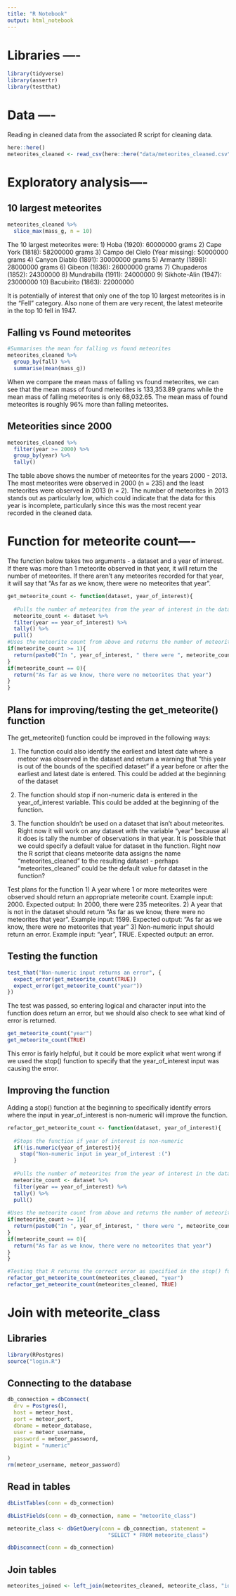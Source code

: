 ```yaml
---
title: "R Notebook"
output: html_notebook
---
```


# Libraries ----

```r
library(tidyverse)
library(assertr)
library(testthat)
```


# Data ----

Reading in cleaned data from the associated R script for cleaning data.


```r
here::here()
meteorites_cleaned <- read_csv(here::here("data/meteorites_cleaned.csv"))
```

# Exploratory analysis----

## 10 largest meteorites

```r
meteorites_cleaned %>% 
  slice_max(mass_g, n = 10)
```
The 10 largest meteorites were:
1) Hoba (1920): 60000000 grams
2) Cape York (1818): 58200000 grams
3) Campo del Cielo (Year missing): 50000000 grams
4) Canyon Diablo (1891): 30000000 grams
5) Armanty (1898): 28000000 grams
6) Gibeon (1836): 26000000 grams
7) Chupaderos (1852): 24300000
8) Mundrabilla (1911): 24000000
9) Sikhote-Alin (1947): 23000000
10) Bacubirito  (1863): 22000000

It is potentially of interest that only one of the top 10 largest meteorites is
in the "Fell" category. Also none of them are very recent, the latest meteorite
in the top 10 fell in 1947.

## Falling vs Found meteorites

```r
#Summarises the mean for falling vs found meteorites
meteorites_cleaned %>% 
  group_by(fall) %>% 
  summarise(mean(mass_g))
```

When we compare the mean mass of falling vs found meteorites, we can see that
the mean mass of found meteorites is 133,353.89 grams while the mean mass of 
falling meteorites is only 68,032.65. The mean mass of found meteorites is
roughly 96% more than falling meteorites.

## Meteorities since 2000

```r
meteorites_cleaned %>% 
  filter(year >= 2000) %>% 
  group_by(year) %>% 
  tally()
```

The table above shows the number of meteorites for the years 2000 - 2013.
The most meteorites were observed in 2000 (n = 235) and the least meteorites
were observed in 2013 (n = 2). The number of meteorites in 2013 stands out as
particularly low, which could indicate that the data for this year is incomplete, particularly since this was the most recent year recorded in the cleaned data.

# Function for meteorite count----

The function below takes two arguments - a dataset and a year of interest. If there was more than 1 meteorite observed in that year, it will return the number of meteorites. If there aren't any meteorites recorded for that year, it will say that "As far as we know, there were no meteorites that year".

```r
get_meteorite_count <- function(dataset, year_of_interest){
 
  #Pulls the number of meteorites from the year of interest in the dataset
  meteorite_count <- dataset %>% 
  filter(year == year_of_interest) %>% 
  tally() %>% 
  pull()
#Uses the meteorite count from above and returns the number of meteorites if there was at least one counted in that year
if(meteorite_count >= 1){
  return(paste0("In ", year_of_interest, " there were ", meteorite_count, " meteorites"))
}
if(meteorite_count == 0){
  return("As far as we know, there were no meteorites that year")
}
}
```



## Plans for improving/testing the get_meteorite() function

The get_meteorite() function could be improved in the following ways:

1) The function could also identify the earliest and latest date where a meteor was observed in the dataset and return a warning that "this year is out of the bounds of the specified dataset" if a year before or after the earliest and latest date is entered. This could be added at the beginning of the dataset

2) The function should stop if non-numeric data is entered in the year_of_interest variable. This could be added at the beginning of the function.

3) The function shouldn't be used on a dataset that isn't about meteorites. Right now it will work on any dataset with the variable "year" because all it does is tally the number of observations in that year. It is possible that we could specify a default value for dataset in the function. Right now the R script that cleans meteorite data assigns the name "meteorites_cleaned" to the resulting dataset - perhaps "meteorites_cleaned" could be the default value for dataset in the function?

Test plans for the function
1) A year where 1 or more meteorites were observed should return an appropriate meteorite count. Example input: 2000. Expected output: In 2000, there were 235 meteorites.
2) A year that is not in the dataset should return "As far as we know, there were no meteorites that year". Example input: 1599. Expected output: "As far as we know, there were no meteorites that year"
3) Non-numeric input should return an error. Example input: "year", TRUE. Expected output: an error.

## Testing the function

```r

test_that("Non-numeric input returns an error", {
  expect_error(get_meteorite_count(TRUE))
  expect_error(get_meteorite_count("year"))
})

```
The test was passed, so entering logical and character input into the function does return an error, but we should also check to see what kind of error is returned.

```r
get_meteorite_count("year")
get_meteorite_count(TRUE)
```
This error is fairly helpful, but it could be more explicit what went wrong if we used the stop() function to specify that the year_of_interest input was causing the error.

## Improving the function

Adding a stop() function at the beginning to specifically identify errors where the input in year_of_interest is non-numeric will improve the function.

```r

refactor_get_meteorite_count <- function(dataset, year_of_interest){
 
  #Stops the function if year of interest is non-numeric
  if(!is.numeric(year_of_interest)){
    stop("Non-numeric input in year_of_interest :(")
  }
  
  #Pulls the number of meteorites from the year of interest in the dataset
  meteorite_count <- dataset %>% 
  filter(year == year_of_interest) %>% 
  tally() %>% 
  pull()
  
#Uses the meteorite count from above and returns the number of meteorites if there was at least one counted in that year
if(meteorite_count >= 1){
  return(paste0("In ", year_of_interest, " there were ", meteorite_count, " meteorites"))
}
if(meteorite_count == 0){
  return("As far as we know, there were no meteorites that year")
}
}

```



```r
#Testing that R returns the correct error as specified in the stop() function
refactor_get_meteorite_count(meteorites_cleaned, "year")
refactor_get_meteorite_count(meteorites_cleaned, TRUE)
```
# Join with meteorite_class
## Libraries
 
```r
library(RPostgres)
source("login.R")
```
 
## Connecting to the database

```r
db_connection = dbConnect(
  drv = Postgres(),
  host = meteor_host,
  port = meteor_port,
  dbname = meteor_database,
  user = meteor_username,
  password = meteor_password,
  bigint = "numeric"
  
)
rm(meteor_username, meteor_password)
```

## Read in tables

```r
dbListTables(conn = db_connection)

dbListFields(conn = db_connection, name = "meteorite_class")

meteorite_class <- dbGetQuery(conn = db_connection, statement = 
                                "SELECT * FROM meteorite_class")

dbDisconnect(conn = db_connection)
```

## Join tables

```r
meteorites_joined <- left_join(meteorites_cleaned, meteorite_class, "id") 
```

